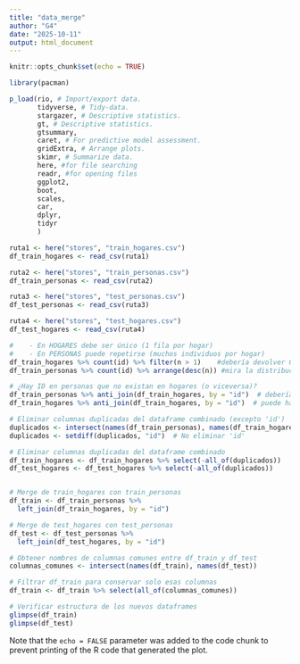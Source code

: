 ```yaml
---
title: "data_merge"
author: "G4"
date: "2025-10-11"
output: html_document
---
```


```r
knitr::opts_chunk$set(echo = TRUE)
```

```r
library(pacman)

p_load(rio, # Import/export data.
       tidyverse, # Tidy-data.
       stargazer, # Descriptive statistics.
       gt, # Descriptive statistics.
       gtsummary,
       caret, # For predictive model assessment.
       gridExtra, # Arrange plots.
       skimr, # Summarize data.
       here, #for file searching
       readr, #for opening files
       ggplot2,
       boot,
       scales,
       car,
       dplyr,
       tidyr
       )
```

```r
ruta1 <- here("stores", "train_hogares.csv")
df_train_hogares <- read_csv(ruta1)

ruta2 <- here("stores", "train_personas.csv")
df_train_personas <- read_csv(ruta2)

ruta3 <- here("stores", "test_personas.csv")
df_test_personas <- read_csv(ruta3)

ruta4 <- here("stores", "test_hogares.csv")
df_test_hogares <- read_csv(ruta4)

```

```r
#    - En HOGARES debe ser único (1 fila por hogar)
#    - En PERSONAS puede repetirse (muchos individuos por hogar)
df_train_hogares %>% count(id) %>% filter(n > 1)    #debería devolver 0 filas
df_train_personas %>% count(id) %>% arrange(desc(n)) #mira la distribución personas/hogar
```

```r
# ¿Hay ID en personas que no existan en hogares (o viceversa)?
df_train_personas %>% anti_join(df_train_hogares, by = "id")  # debería ser 0
df_train_hogares %>% anti_join(df_train_hogares, by = "id")  # puede haber hogares sin personas?

```

```r
# Eliminar columnas duplicadas del dataframe combinado (excepto 'id')
duplicados <- intersect(names(df_train_personas), names(df_train_hogares))
duplicados <- setdiff(duplicados, "id")  # No eliminar 'id'

# Eliminar columnas duplicadas del dataframe combinado
df_train_hogares <- df_train_hogares %>% select(-all_of(duplicados))
df_test_hogares <- df_test_hogares %>% select(-all_of(duplicados))


# Merge de train_hogares con train_personas
df_train <- df_train_personas %>%
  left_join(df_train_hogares, by = "id")

# Merge de test_hogares con test_personas
df_test <- df_test_personas %>%
  left_join(df_test_hogares, by = "id")

# Obtener nombres de columnas comunes entre df_train y df_test
columnas_comunes <- intersect(names(df_train), names(df_test))

# Filtrar df_train para conservar solo esas columnas
df_train <- df_train %>% select(all_of(columnas_comunes))

# Verificar estructura de los nuevos dataframes
glimpse(df_train)
glimpse(df_test)


```

Note that the `echo = FALSE` parameter was added to the code chunk to prevent printing of the R code that generated the plot.
